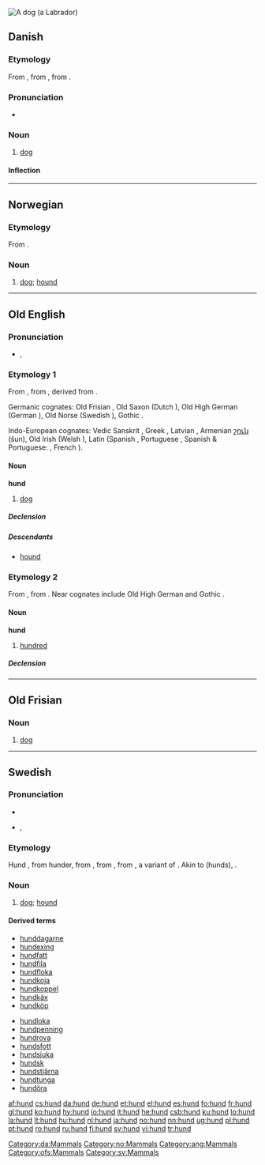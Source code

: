 [[Image:YellowLabradorLooking.jpg|thumb|A dog (a [[Labrador]])]]
{{also|Hund}}
==Danish==

===Etymology===
From {{etyl|non|da}} {{term|hundr|lang=non}}, from {{proto|Germanic|hundaz|lang=da}}, from {{proto|Indo-European|ḱwṓ|dog|lang=da}}.

===Pronunciation===
* {{IPA|/hun/|[hunˀ]|lang=da}}

===Noun===
{{da-noun|en|e}}

# [[dog]]

====Inflection====
{{da-noun-infl|en|e}}

[[Category:da:Mammals]]

----

==Norwegian==

===Etymology===
From {{etyl|non|no}} {{term|hundr|lang=non}}.

===Noun===
{{no-noun-m1|hund}}

# [[dog]]; [[hound]]

[[Category:no:Mammals]]

----

==Old English==

===Pronunciation===
* {{IPA|/hund/|lang=ang}}, {{SAMPA|/hund/|lang=ang}}

===Etymology 1===
From {{proto|Germanic|hundaz|lang=ang}}, from {{proto|Indo-European|k̑u̯n̥tós|lang=ang}}, derived from {{proto|Indo-European|k̑u̯ōn|dog|lang=ang}}.

Germanic cognates: Old Frisian {{term|hund|lang=ofs}}, Old Saxon {{term|hund|lang=osx}} (Dutch {{term|hond|lang=nl}}), Old High German {{term|hunt|lang=goh}} (German {{term|Hund|lang=de}}), Old Norse {{term|hundr|lang=non}} (Swedish {{term|hund|lang=sv}}), Gothic {{term|sc=Goth|𐌷𐌿𐌽𐌳𐍃|tr=hunds|lang=got}}.

Indo-European cognates: Vedic Sanskrit {{term|sc=Deva|श्वा|lang=sa}}, Greek {{term|sc=Grek|κύων|lang=el}}, Latvian {{term|suns|lang=lv}}, Armenian [[շուն]] (šun), Old Irish {{term|cú|lang=sga}} (Welsh {{term|ci|lang=cy}}), Latin {{term|canis|lang=la}} (Spanish {{term|can|lang=es}}, Portuguese {{term|cão|lang=pt}}, Spanish & Portuguese: {{term|canino|lang=es}}, French {{term|chien|lang=fr}}).

====Noun====
'''hund''' {{m}}

# [[dog]]

=====Declension=====
{{oe-noun|hund|hundas|hund|hundas|hundes|hunda|hunde|hundum}}

=====Descendants=====
* [[hound]]

===Etymology 2===
From {{proto|Germanic|hundam|lang=ang}}, from {{proto|Indo-European|ḱm̥tóm|lang=ang}}. Near cognates include Old High German {{term|hund|lang=goh}} and Gothic {{term|sc=Goth|𐌷𐌿𐌽𐌳|lang=got}}.

====Noun====
'''hund''' {{n}}

# [[hundred]]

=====Declension=====
{{oe-noun|hund|hund|hund|hund|hundes|hunda|hunde|hundum}}

[[Category:ang:Mammals]]

----

==Old Frisian==

===Noun===
{{infl|ofs|noun|g=m}}

# [[dog]]

[[Category:ofs:Mammals]]

----

==Swedish==

===Pronunciation===
* {{audio|Sv-hund.ogg|audio}}
* {{IPA|/hɵnd/|lang=sv}}, {{SAMPA|/hu0nd/|lang=sv}}

===Etymology===
Hund {{m}}, from {{OSw.|sv}} hunder, from {{etyl|non|sv}} {{term|hundr|lang=non}}, from {{proto|Germanic|hundaz|lang=sv}}, from {{proto|Indo-European|kwntós|lang=sv}}, a variant of {{proto|Indo-European|ḱwṓ|title=|dog|lang=sv}}. Akin to {{got}} {{term|𐌷𐌿𐌽𐌳𐍃}} (hunds), {{en}} {{term|hound}}.

===Noun===
{{infl|sv|noun|g=c}}
{{sv-noun-reg-ar}}

# [[dog]]; [[hound]]

====Derived terms====
{{rel-top}}
* [[hunddagarne]]
* [[hundexing]]
* [[hundfatt]]
* [[hundfila]]
* [[hundfloka]]
* [[hundkoja]]
* [[hundkoppel]]
* [[hundkäx]]
* [[hundköp]]
{{rel-mid}}
* [[hundloka]]
* [[hundpenning]]
* [[hundrova]]
* [[hundsfott]]
* [[hundsjuka]]
* [[hundsk]]
* [[hundstjärna]]
* [[hundtunga]]
* [[hundöra]]
{{rel-bottom}}

[[Category:sv:Mammals]]

[[af:hund]]
[[cs:hund]]
[[da:hund]]
[[de:hund]]
[[et:hund]]
[[el:hund]]
[[es:hund]]
[[fo:hund]]
[[fr:hund]]
[[gl:hund]]
[[ko:hund]]
[[hy:hund]]
[[io:hund]]
[[it:hund]]
[[he:hund]]
[[csb:hund]]
[[ku:hund]]
[[lo:hund]]
[[la:hund]]
[[lt:hund]]
[[hu:hund]]
[[nl:hund]]
[[ja:hund]]
[[no:hund]]
[[nn:hund]]
[[ug:hund]]
[[pl:hund]]
[[pt:hund]]
[[ro:hund]]
[[ru:hund]]
[[fi:hund]]
[[sv:hund]]
[[vi:hund]]
[[tr:hund]]